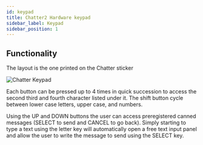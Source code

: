 ```yaml
---
id: keypad
title: Chatter2 Hardware keypad
sidebar_label: Keypad
sidebar_position: 1
---
```


## Functionality

The layout is the one printed on the Chatter sticker

![Chatter Keypad](/img/hardware/chatter_keypad.jpg)

Each button can be pressed up to 4 times in quick succession to access the second third and fourth character listed under it.
The shift button cycle between lower case letters, upper case, and numbers.

Using the UP and DOWN buttons the user can access preregistered canned messages (SELECT to send and CANCEL to go back).
Simply starting to type a text using the letter key will automatically open a free text input panel and allow the user to write the message to send using the SELECT key.
